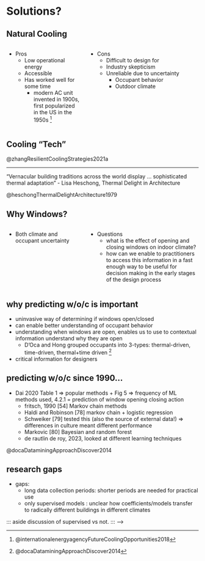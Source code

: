 # Solutions? 

<!-- ## Mechanical Cooling 
:::: {.columns}

::: {.column width="40%"}
- Pros
::: {.incremental}
  - Easy to design for 
  - Accepted in industry 
  - Enabled increased productivity 
  - Reliable?
::: {.incremental}
:::

::: {.column width="60%"}
- Cons 
  ::: {.incremental}
  - Susceptible to failure during heat waves 
    - Loads increase when power system most vulnerable, leading to blackouts
    - In Shanghai, documented shortages greater than a 1 GWh ^[@liangHeatWaveElectricity2016]
  - Energy intensive 
    - AC + electric fan account for 20% of total energy use in buildings ^[@internationalenergyagencyFutureCoolingOpportunities2018]
  - Inaccesible 
    - Ability to own an AC constrained by income ^[@internationalenergyagencyFutureCoolingOpportunities2018]
      - 99% of private apartments in Singapore have AC
      - Closer to 4% of households in India 
  ::: {.incremental}
:::

::::

## Viscous cycle 
<!-- TODO figure of visous cycle  -->


## Natural Cooling 
:::: {.columns}

::: {.column width="40%"}
- Pros
  - Low operational energy 
  - Accessible 
  - Has worked well for some time 
    - modern AC unit invented in 1900s, first popularized in the US in the 1950s ^[@internationalenergyagencyFutureCoolingOpportunities2018]
:::

::: {.column width="60%"}
- Cons 
    - Difficult to design for 
    - Industry skepticism 
    - Unreliable due to uncertainty 
      - Occupant behavior 
      - Outdoor climate 

:::

::::


## Cooling "Tech"
<!-- TODO zhang figure -->

::: aside
@zhangResilientCoolingStrategies2021a
:::

---
"Vernacular building traditions across the world display ... sophisticated thermal adaptation" - Lisa Heschong, Thermal Delight in Architecture 
<!-- TODO zhang figure + lisa interventions  -->

::: aside
@heschongThermalDelightArchitecture1979
:::
<!-- TODO repeat and circle ventilation   -->


## Why Windows?
:::: {.columns}

::: {.column width="40%"}
- Both climate and occupant uncertainty

:::

::: {.column width="60%"}
- Questions 
    - what is the effect of opening and closing windows on indoor climate?
    - how can we enable to practitioners to access this information in a fast enough way to be useful for decision making  in the early stages of the design process 

:::

::::

## why predicting w/o/c is important 
- uninvasive way of determining if windows open/closed 
- can enable better understanding of occupant behavior 
- understanding when windows are open, enables us to use to contextual information understand why they are open
  - D'Oca and Hong grouped occupants into 3-types: thermal-driven, time-driven, thermal+time driven ^[@docaDataminingApproachDiscover2014]
- critical information for designers 

## predicting w/o/c since 1990...
<!-- TODO timeline   -->
  - Dai 2020 Table 1 => popular methods + Fig 5 => frequency of ML methods used, 4.2.1 = prediction of window opening closing action 
    - fritsch, 1990 [54] Markov chain methods 
    - Haldi and Robinson [78] markov chain + logistic regression 
    - Schweiker [79] tested this (also the source of external data!) => differences in culture meant different performance 
    - Markovic [80] Bayesian and random forest 
    - de rautlin de roy, 2023, looked at different learning techniques 


::: aside
@docaDataminingApproachDiscover2014
:::

## research gaps 
<!-- TODO table with author, length of data collected, location, method, and supervised/not    -->
  - gaps:  
    - long data collection periods: shorter periods are needed for practical use
    - only supervised models : unclear how coefficients/models transfer to radically different buildings in different climates


::: aside
discussion of supervised vs not.
::: -->